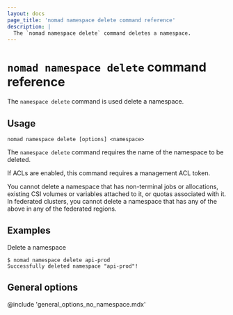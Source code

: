 ```yaml
---
layout: docs
page_title: 'nomad namespace delete command reference'
description: |
  The `nomad namespace delete` command deletes a namespace.
---
```


# `nomad namespace delete` command reference

The `namespace delete` command is used delete a namespace.

## Usage

```plaintext
nomad namespace delete [options] <namespace>
```

The `namespace delete` command requires the name of the namespace to be deleted.

If ACLs are enabled, this command requires a management ACL token.

You cannot delete a namespace that has non-terminal jobs or allocations,
existing CSI volumes or variables attached to it, or quotas associated with it.
In federated clusters, you cannot delete a namespace that has any of the above
in any of the federated regions.

## Examples

Delete a namespace

```shell-session
$ nomad namespace delete api-prod
Successfully deleted namespace "api-prod"!
```

## General options

@include 'general_options_no_namespace.mdx'
